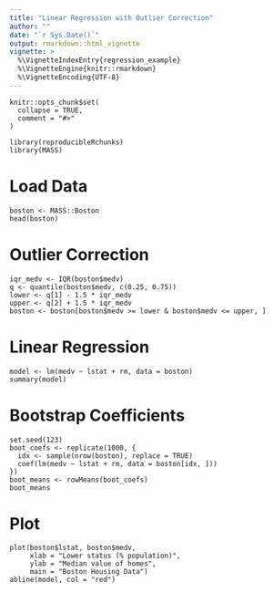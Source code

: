 ```yaml
---
title: "Linear Regression with Outlier Correction"
author: ""  
date: "`r Sys.Date()`"
output: rmarkdown::html_vignette
vignette: >
  %\VignetteIndexEntry{regression_example}
  %\VignetteEngine{knitr::rmarkdown}
  %\VignetteEncoding{UTF-8}
---
```


```reproducibleR
knitr::opts_chunk$set(
  collapse = TRUE,
  comment = "#>"
)

library(reproducibleRchunks)
library(MASS)
```

# Load Data

```reproducibleR
boston <- MASS::Boston
head(boston)
```

# Outlier Correction

```reproducibleR
iqr_medv <- IQR(boston$medv)
q <- quantile(boston$medv, c(0.25, 0.75))
lower <- q[1] - 1.5 * iqr_medv
upper <- q[2] + 1.5 * iqr_medv
boston <- boston[boston$medv >= lower & boston$medv <= upper, ]
```

# Linear Regression

```reproducibleR
model <- lm(medv ~ lstat + rm, data = boston)
summary(model)
```

# Bootstrap Coefficients

```reproducibleR
set.seed(123)
boot_coefs <- replicate(1000, {
  idx <- sample(nrow(boston), replace = TRUE)
  coef(lm(medv ~ lstat + rm, data = boston[idx, ]))
})
boot_means <- rowMeans(boot_coefs)
boot_means
```

# Plot

```reproducibleR
plot(boston$lstat, boston$medv,
     xlab = "Lower status (% population)",
     ylab = "Median value of homes",
     main = "Boston Housing Data")
abline(model, col = "red")
```
